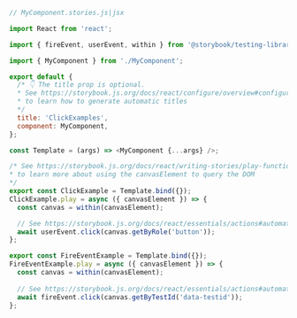 ```js
// MyComponent.stories.js|jsx

import React from 'react';

import { fireEvent, userEvent, within } from '@storybook/testing-library';

import { MyComponent } from './MyComponent';

export default {
  /* 👇 The title prop is optional.
  * See https://storybook.js.org/docs/react/configure/overview#configure-story-loading
  * to learn how to generate automatic titles
  */
  title: 'ClickExamples',
  component: MyComponent,
};

const Template = (args) => <MyComponent {...args} />;

/* See https://storybook.js.org/docs/react/writing-stories/play-function#working-with-the-canvas
* to learn more about using the canvasElement to query the DOM
*/
export const ClickExample = Template.bind({});
ClickExample.play = async ({ canvasElement }) => {
  const canvas = within(canvasElement);

  // See https://storybook.js.org/docs/react/essentials/actions#automatically-matching-args to learn how to setup logging in the Actions panel
  await userEvent.click(canvas.getByRole('button'));
};

export const FireEventExample = Template.bind({});
FireEventExample.play = async ({ canvasElement }) => {
  const canvas = within(canvasElement);
  
  // See https://storybook.js.org/docs/react/essentials/actions#automatically-matching-args to learn how to setup logging in the Actions panel
  await fireEvent.click(canvas.getByTestId('data-testid'));
};
```